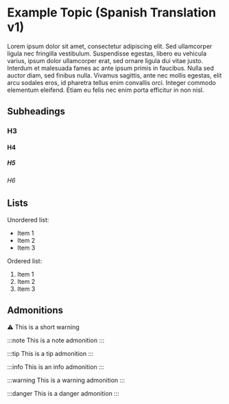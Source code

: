 # Example Topic (Spanish Translation v1)

Lorem ipsum dolor sit amet, consectetur adipiscing elit. Sed ullamcorper ligula nec fringilla vestibulum. Suspendisse egestas, libero eu vehicula varius, ipsum dolor ullamcorper erat, sed ornare ligula dui vitae justo. Interdum et malesuada fames ac ante ipsum primis in faucibus. Nulla sed auctor diam, sed finibus nulla. Vivamus sagittis, ante nec mollis egestas, elit arcu sodales eros, id pharetra tellus enim convallis orci. Integer commodo elementum eleifend. Etiam eu felis nec enim porta efficitur in non nisl.

## Subheadings

### H3

#### H4

##### H5

###### H6

## Lists

Unordered list:

- Item 1
- Item 2
- Item 3

Ordered list:

1. Item 1
2. Item 2
3. Item 3

## Admonitions

:warning: This is a short warning

:::note
This is a note admonition
:::

:::tip
This is a tip admonition
:::

:::info
This is an info admonition
:::

:::warning
This is a warning admonition
:::

:::danger
This is a danger admonition
:::